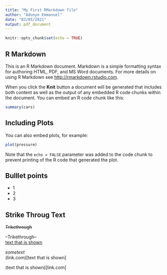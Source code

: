 ```yaml
---
title: "My First RMarkdown file"
author: "Adonyo Emmanuel"
date: "03/05/2021"
output: pdf_document
---
```


```r
knitr::opts_chunk$set(echo = TRUE)
```

## R Markdown

This is an R Markdown document. Markdown is a simple formatting syntax for authoring HTML, PDF, and MS Word documents. For more details on using R Markdown see <http://rmarkdown.rstudio.com>.

When you click the **Knit** button a document will be generated that includes both content as well as the output of any embedded R code chunks within the document. You can embed an R code chunk like this:

```r
summary(cars)
```

## Including Plots

You can also embed plots, for example:

```r
plot(pressure)
```

Note that the `echo = FALSE` parameter was added to the code chunk to prevent printing of the R code that generated the plot.

## Bulllet points
- 1  
- 2  
- 3  

## Strike Throug Text
~~Trikethrough~~

--Trikethrough--  
[text that is shown](link.com)  

_sometext_  
(link.com)[text that is shown]  



(text that is shown)[link.com]



